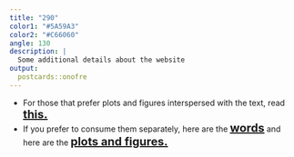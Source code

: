 ```yaml
---
title: "290"
color1: "#5A59A3"
color2: "#C66060"
angle: 130
description: |
  Some additional details about the website
output:
  postcards::onofre
---
```


<ul>
<li> For those that prefer plots and figures interspersed with the text, read <span style="font-size:20px; font-weight:bold; text-decoration:underline"><a href="Do-the-Crime-Serve-the-Time.html">this.</a></span></li>
<li> If you prefer to consume them separately, here are the <span style="font-size:20px; font-weight:bold; text-decoration:underline"><a href="Words.html">words</a></span> and here are the <span style="font-size:20px; font-weight:bold; text-decoration:underline"><a href="plots-figures.html">plots and figures.</a></span></li>
</ul>
